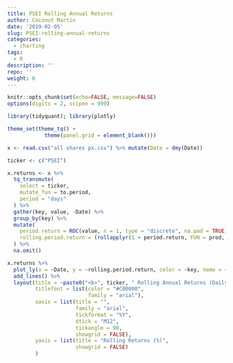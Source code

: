 ```yaml
---
title: PSEI Rolling Annual Returns
author: Coconut Martin
date: '2019-02-05'
slug: PSEI-rolling-annual-returns
categories:
  - charting
tags:
  - R
description: ''
repo: ''
weight: 0
---
```


```r
knitr::opts_chunk$set(echo=FALSE, message=FALSE)
options(digits = 2, scipen = 999)

library(tidyquant); library(plotly)

theme_set(theme_tq() +
            theme(panel.grid = element_blank()))

x <- read.csv("all shares px.csv") %>% mutate(Date = dmy(Date))
```

```r
ticker <- c("PSEI")

x.returns <- x %>% 
  tq_transmute(
    select = ticker,
    mutate_fun = to.period,
    period = "days"
  ) %>% 
  gather(key, value, -Date) %>% 
  group_by(key) %>% 
  mutate(
    period.return = ROC(value, n = 1, type = "discrete", na.pad = TRUE),
    rolling.period.return = (rollapplyr(1 + period.return, FUN = prod, width = 252*1, na.rm = TRUE, na.pad = TRUE) - 1) * 100
  ) %>% 
  na.omit()

x.returns %>% 
  plot_ly(x = ~Date, y = ~rolling.period.return, color = ~key, name = ~key, colors = "#C00000") %>% 
  add_lines() %>% 
  layout(title = ~paste0("<b>", ticker, " Rolling Annual Returns (Daily Interval) </b>"),
         titlefont = list(color = "#C00000",
                          family = "arial"),
         xaxis = list(title = "",
                      family = "arial",
                      tickformat = "%Y",
                      dtick = "M12",
                      tickangle = 90,
                      showgrid = FALSE),
         yaxis = list(title = "Rolling Returns (%)",
                      showgrid = FALSE)
         )
```


